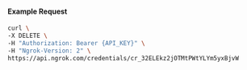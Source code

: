 
#### Example Request

```bash
curl \
-X DELETE \
-H "Authorization: Bearer {API_KEY}" \
-H "Ngrok-Version: 2" \
https://api.ngrok.com/credentials/cr_32ELEkz2jOTMtPWtYLYm5yxBjvW
```
